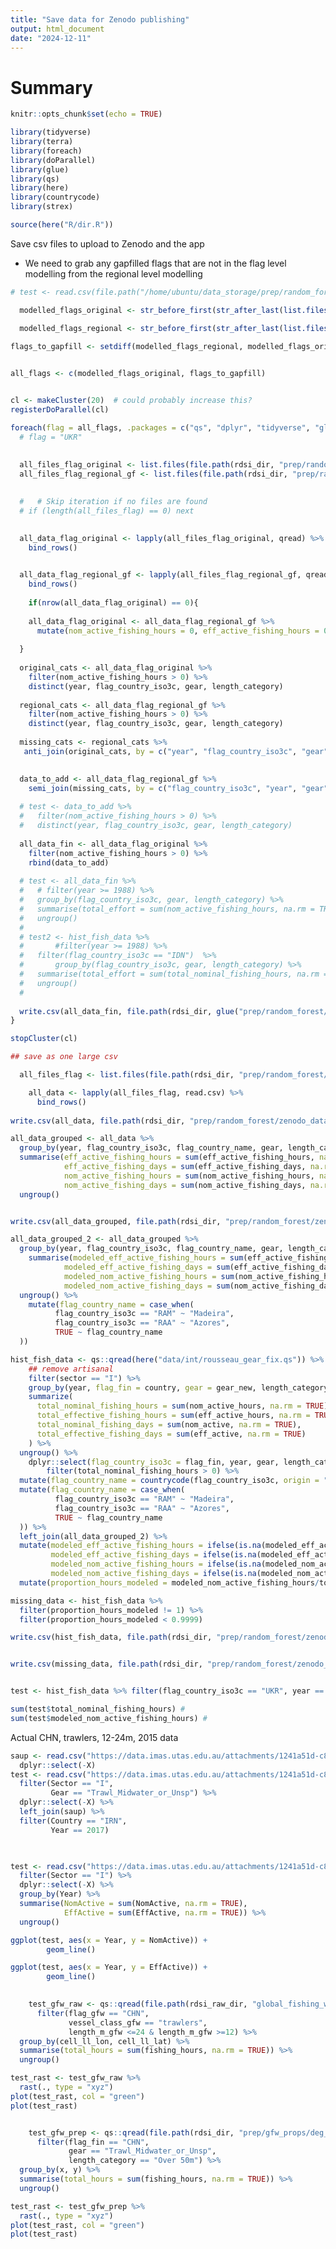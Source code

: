 ```yaml
---
title: "Save data for Zenodo publishing"
output: html_document
date: "2024-12-11"
---
```


# Summary

```r
knitr::opts_chunk$set(echo = TRUE)

library(tidyverse)
library(terra)
library(foreach)
library(doParallel)
library(glue)
library(qs)
library(here)
library(countrycode)
library(strex)

source(here("R/dir.R"))
```


Save csv files to upload to Zenodo and the app 

 - We need to grab any gapfilled flags that are not in the flag level modelling from the regional level modelling 

```r

# test <- read.csv(file.path("/home/ubuntu/data_storage/prep/random_forest/zenodo_data/mapped_by_flag_country/model_preds_1950_2017_UKR.csv"))

  modelled_flags_original <- str_before_first(str_after_last(list.files(file.path(rdsi_dir, "prep/random_forest/predictions/"), pattern = ".qs", full.names = TRUE), "_"), "\\.qs")

  modelled_flags_regional <- str_before_first(str_after_last(list.files(file.path(rdsi_dir, "prep/random_forest/predictions_regional/"), pattern = ".qs", full.names = TRUE), "_"), "\\.qs")
  
flags_to_gapfill <- setdiff(modelled_flags_regional, modelled_flags_original)


all_flags <- c(modelled_flags_original, flags_to_gapfill)


cl <- makeCluster(20)  # could probably increase this? 
registerDoParallel(cl)

foreach(flag = all_flags, .packages = c("qs", "dplyr", "tidyverse", "glue", "countrycode")) %dopar% {
  # flag = "UKR"
  
  
  all_files_flag_original <- list.files(file.path(rdsi_dir, "prep/random_forest/predictions/"), pattern = flag, full.names = TRUE)
  all_files_flag_regional_gf <- list.files(file.path(rdsi_dir, "prep/random_forest/predictions_regional/"), pattern = flag, full.names = TRUE)

  
  #   # Skip iteration if no files are found
  # if (length(all_files_flag) == 0) next
  

  all_data_flag_original <- lapply(all_files_flag_original, qread) %>%
    bind_rows() 

  
  all_data_flag_regional_gf <- lapply(all_files_flag_regional_gf, qread) %>%
    bind_rows() 
  
    if(nrow(all_data_flag_original) == 0){
    
    all_data_flag_original <- all_data_flag_regional_gf %>%
      mutate(nom_active_fishing_hours = 0, eff_active_fishing_hours = 0, nom_active_fishing_days = 0, eff_active_fishing_days = 0, eff_days_km2 = 0, nom_days_km2 = 0, eff_hours_km2 = 0, nom_hours_km2 = 0)
    
  }
  
  original_cats <- all_data_flag_original %>%
    filter(nom_active_fishing_hours > 0) %>%
    distinct(year, flag_country_iso3c, gear, length_category) 
  
  regional_cats <- all_data_flag_regional_gf %>%
    filter(nom_active_fishing_hours > 0) %>%
    distinct(year, flag_country_iso3c, gear, length_category) 
  
  missing_cats <- regional_cats %>%
   anti_join(original_cats, by = c("year", "flag_country_iso3c", "gear", "length_category"))

  
  data_to_add <- all_data_flag_regional_gf %>%
    semi_join(missing_cats, by = c("flag_country_iso3c", "year", "gear", "length_category"))
  
  # test <- data_to_add %>%
  #   filter(nom_active_fishing_hours > 0) %>%
  #   distinct(year, flag_country_iso3c, gear, length_category)
  
  all_data_fin <- all_data_flag_original %>%
    filter(nom_active_fishing_hours > 0) %>%
    rbind(data_to_add)
  
  # test <- all_data_fin %>%
  #   # filter(year >= 1988) %>%
  #   group_by(flag_country_iso3c, gear, length_category) %>%
  #   summarise(total_effort = sum(nom_active_fishing_hours, na.rm = TRUE)) %>%
  #   ungroup()
  # 
  # test2 <- hist_fish_data %>%
  #       #filter(year >= 1988) %>%
  #   filter(flag_country_iso3c == "IDN")  %>%
  #       group_by(flag_country_iso3c, gear, length_category) %>%
  #   summarise(total_effort = sum(total_nominal_fishing_hours, na.rm = TRUE)) %>%
  #   ungroup()
  # 
  
  write.csv(all_data_fin, file.path(rdsi_dir, glue("prep/random_forest/zenodo_data/mapped_by_flag_country/model_preds_1950_2017_{flag}.csv")), row.names = FALSE)
}

stopCluster(cl)

## save as one large csv

  all_files_flag <- list.files(file.path(rdsi_dir, "prep/random_forest/zenodo_data/mapped_by_flag_country/"), full.names = TRUE)

    all_data <- lapply(all_files_flag, read.csv) %>%
      bind_rows()
    
write.csv(all_data, file.path(rdsi_dir, "prep/random_forest/zenodo_data/mapped_industrial_effort_predictions_1950_2017.csv"), row.names = FALSE)

all_data_grouped <- all_data %>% 
  group_by(year, flag_country_iso3c, flag_country_name, gear, length_category, eez_sovereign_iso3c, eez_sovereign_name, fao_fishing_id, fao_major_fishing_area, sector) %>%
  summarise(eff_active_fishing_hours = sum(eff_active_fishing_hours, na.rm = TRUE), 
            eff_active_fishing_days = sum(eff_active_fishing_days, na.rm = TRUE), 
            nom_active_fishing_hours = sum(nom_active_fishing_hours, na.rm = TRUE), 
            nom_active_fishing_days = sum(nom_active_fishing_days, na.rm = TRUE)) %>%
  ungroup()


write.csv(all_data_grouped, file.path(rdsi_dir, "prep/random_forest/zenodo_data/industrial_effort_predictions_by_flag_eez_fao_gear_length_1950_2017.csv"), row.names = FALSE)

all_data_grouped_2 <- all_data_grouped %>% 
  group_by(year, flag_country_iso3c, flag_country_name, gear, length_category) %>%
    summarise(modeled_eff_active_fishing_hours = sum(eff_active_fishing_hours, na.rm = TRUE), 
            modeled_eff_active_fishing_days = sum(eff_active_fishing_days, na.rm = TRUE), 
            modeled_nom_active_fishing_hours = sum(nom_active_fishing_hours, na.rm = TRUE), 
            modeled_nom_active_fishing_days = sum(nom_active_fishing_days, na.rm = TRUE)) %>%
  ungroup() %>%
    mutate(flag_country_name = case_when(
          flag_country_iso3c == "RAM" ~ "Madeira",
          flag_country_iso3c == "RAA" ~ "Azores", 
          TRUE ~ flag_country_name
  ))

hist_fish_data <- qs::qread(here("data/int/rousseau_gear_fix.qs")) %>%
    ## remove artisanal
    filter(sector == "I") %>%
    group_by(year, flag_fin = country, gear = gear_new, length_category) %>%
    summarize(
      total_nominal_fishing_hours = sum(nom_active_hours, na.rm = TRUE),
      total_effective_fishing_hours = sum(eff_active_hours, na.rm = TRUE),
      total_nominal_fishing_days = sum(nom_active, na.rm = TRUE),
      total_effective_fishing_days = sum(eff_active, na.rm = TRUE)
    ) %>%
  ungroup() %>%
    dplyr::select(flag_country_iso3c = flag_fin, year, gear, length_category, total_nominal_fishing_hours, total_effective_fishing_hours, total_nominal_fishing_days, total_effective_fishing_days) %>%
        filter(total_nominal_fishing_hours > 0) %>%
  mutate(flag_country_name = countrycode(flag_country_iso3c, origin = "iso3c", destination = "country.name")) %>%
  mutate(flag_country_name = case_when(
          flag_country_iso3c == "RAM" ~ "Madeira",
          flag_country_iso3c == "RAA" ~ "Azores", 
          TRUE ~ flag_country_name
  )) %>% 
  left_join(all_data_grouped_2) %>%
  mutate(modeled_eff_active_fishing_hours = ifelse(is.na(modeled_eff_active_fishing_hours), 0, modeled_eff_active_fishing_hours),
         modeled_eff_active_fishing_days = ifelse(is.na(modeled_eff_active_fishing_days), 0, modeled_eff_active_fishing_days), 
         modeled_nom_active_fishing_hours = ifelse(is.na(modeled_nom_active_fishing_hours), 0, modeled_nom_active_fishing_hours),
         modeled_nom_active_fishing_days = ifelse(is.na(modeled_nom_active_fishing_days), 0, modeled_nom_active_fishing_days)) %>%
  mutate(proportion_hours_modeled = modeled_nom_active_fishing_hours/total_nominal_fishing_hours)

missing_data <- hist_fish_data %>%
  filter(proportion_hours_modeled != 1) %>%
  filter(proportion_hours_modeled < 0.9999)

write.csv(hist_fish_data, file.path(rdsi_dir, "prep/random_forest/zenodo_data/known_industrial_effort_rousseau.csv"), row.names = FALSE)


write.csv(missing_data, file.path(rdsi_dir, "prep/random_forest/zenodo_data/effort_not_modelled.csv"), row.names = FALSE)


test <- hist_fish_data %>% filter(flag_country_iso3c == "UKR", year == 1950)

sum(test$total_nominal_fishing_hours) # 
sum(test$modeled_nom_active_fishing_hours) # 


```

Actual CHN, trawlers, 12-24m, 2015 data

```r

saup <- read.csv("https://data.imas.utas.edu.au/attachments/1241a51d-c8c2-4432-aa68-3d2bae142794/SAUPtoCountry.csv") %>%
  dplyr::select(-X)
test <- read.csv("https://data.imas.utas.edu.au/attachments/1241a51d-c8c2-4432-aa68-3d2bae142794/TotalEffortby_FishingCountry_LengthBoat_Gear_Sector.csv") %>%
  filter(Sector == "I", 
         Gear == "Trawl_Midwater_or_Unsp") %>%
  dplyr::select(-X) %>%
  left_join(saup) %>%
  filter(Country == "IRN", 
         Year == 2017)
 


test <- read.csv("https://data.imas.utas.edu.au/attachments/1241a51d-c8c2-4432-aa68-3d2bae142794/TotalEffortby_FishingCountry_LengthBoat_Gear_Sector.csv") %>%
  filter(Sector == "I") %>%
  dplyr::select(-X) %>%
  group_by(Year) %>%
  summarise(NomActive = sum(NomActive, na.rm = TRUE), 
            EffActive = sum(EffActive, na.rm = TRUE)) %>%
  ungroup()

ggplot(test, aes(x = Year, y = NomActive)) + 
        geom_line()

ggplot(test, aes(x = Year, y = EffActive)) + 
        geom_line()
 

    test_gfw_raw <- qs::qread(file.path(rdsi_raw_dir, "global_fishing_watch/apparent_fishing_hours_mmsi/v2_aggregated/all_effort_2015.qs")) %>%
      filter(flag_gfw == "CHN", 
             vessel_class_gfw == "trawlers",
             length_m_gfw <=24 & length_m_gfw >=12) %>%
  group_by(cell_ll_lon, cell_ll_lat) %>%
  summarise(total_hours = sum(fishing_hours, na.rm = TRUE)) %>% 
  ungroup()

test_rast <- test_gfw_raw %>%
  rast(., type = "xyz")
plot(test_rast, col = "green")
plot(test_rast)


    test_gfw_prep <- qs::qread(file.path(rdsi_dir, "prep/gfw_props/deg_one/all_effort_gear_length_props_2015.qs")) %>%
      filter(flag_fin == "CHN", 
             gear == "Trawl_Midwater_or_Unsp",
             length_category == "Over 50m") %>%
  group_by(x, y) %>%
  summarise(total_hours = sum(fishing_hours, na.rm = TRUE)) %>% 
  ungroup()

test_rast <- test_gfw_prep %>%
  rast(., type = "xyz")
plot(test_rast, col = "green")
plot(test_rast)



```

